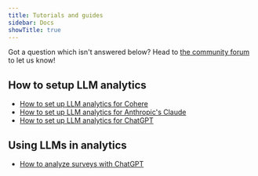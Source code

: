 ```yaml
---
title: Tutorials and guides
sidebar: Docs
showTitle: true
---
```


Got a question which isn't answered below? Head to [the community forum](/questions) to let us know!

## How to setup LLM analytics

- [How to set up LLM analytics for Cohere](/tutorials/cohere-analytics)		
- [How to set up LLM analytics for Anthropic's Claude](/tutorials/anthropic-analytics)										
- [How to set up LLM analytics for ChatGPT](/tutorials/chatgpt-analytics)

## Using LLMs in analytics

- [How to analyze surveys with ChatGPT](/tutorials/analyze-surveys-with-chatgpt)